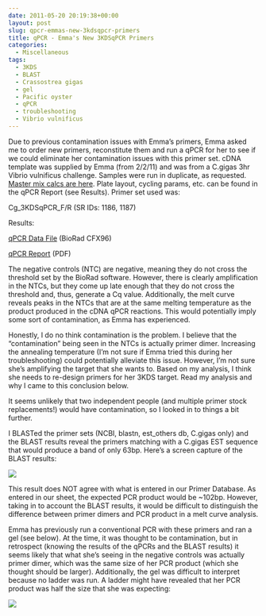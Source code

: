 ```yaml
---
date: 2011-05-20 20:19:38+00:00
layout: post
slug: qpcr-emmas-new-3kdsqpcr-primers
title: qPCR - Emma's New 3KDSqPCR Primers
categories:
  - Miscellaneous
tags:
  - 3KDS
  - BLAST
  - Crassostrea gigas
  - gel
  - Pacific oyster
  - qPCR
  - troubleshooting
  - Vibrio vulnificus
---
```


Due to previous contamination issues with Emma's primers, Emma asked me to order new primers, reconstitute them and run a qPCR for her to see if we could eliminate her contamination issues with this primer set. cDNA template was supplied by Emma (from 2/2/11) and was from a C.gigas 3hr Vibrio vulnificus challenge. Samples were run in duplicate, as requested. [Master mix calcs are here](https://eagle.fish.washington.edu/Arabidopsis/Notebook%20Workup%20Files/20110520-01.jpg). Plate layout, cycling params, etc. can be found in the qPCR Report (see Results). Primer set used was:

Cg_3KDSqPCR_F/R (SR IDs: 1186, 1187)

Results:

[ qPCR Data File](https://eagle.fish.washington.edu/Arabidopsis/qPCR/CFX96/Roberts%20Lab_2011-05-20%2009-51-14_CC009827.pcrd) (BioRad CFX96)

[ qPCR Report](https://eagle.fish.washington.edu/Arabidopsis/qPCR/CFX96/Roberts%20Lab_2011-05-20%2009-51-14_CC009827.pdf) (PDF)

The negative controls (NTC) are negative, meaning they do not cross the threshold set by the BioRad software. However, there is clearly amplification in the NTCs, but they come up late enough that they do not cross the threshold and, thus, generate a Cq value. Additionally, the melt curve reveals peaks in the NTCs that are at the same melting temperature as the product produced in the cDNA qPCR reactions. This would potentially imply some sort of contamination, as Emma has experienced.

Honestly, I do no think contamination is the problem. I believe that the "contamination" being seen in the NTCs is actually primer dimer. Increasing the annealing temperature (I'm not sure if Emma tried this during her troubleshooting) could potentially alleviate this issue. However, I'm not sure she's amplifying the target that she wants to. Based on my analysis, I think she needs to re-design primers for her 3KDS target. Read my analysis and why I came to this conclusion below.

It seems unlikely that two independent people (and multiple primer stock replacements!) would have contamination, so I looked in to things a bit further.

I BLASTed the primer sets (NCBI, blastn, est_others db, C.gigas only) and the BLAST results reveal the primers matching with a C.gigas EST sequence that would produce a band of only 63bp. Here's a screen capture of the BLAST results:

![](https://eagle.fish.washington.edu/Arabidopsis/20110520%203KDS%20Primer%20BLAST.png)

This result does NOT agree with what is entered in our Primer Database. As entered in our sheet, the expected PCR product would be ~102bp. However, taking in to account the BLAST results, it would be difficult to distinguish the difference between primer dimers and PCR product in a melt curve analysis.

Emma has previously run a conventional PCR with these primers and ran a gel (see below). At the time, it was thought to be contamination, but in retrospect (knowing the results of the qPCRs and the BLAST results) it seems likely that what she's seeing in the negative controls was actually primer dimer, which was the same size of her PCR product (which she thought should be larger). Additionally, the gel was difficult to interpret because no ladder was run. A ladder might have revealed that her PCR product was half the size that she was expecting:

![](https://img.skitch.com/20110429-nqk65dm89m3ceqpm9672a5q1jj.jpg)
